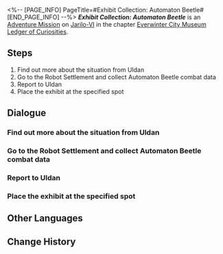 <%-- [PAGE_INFO]
PageTitle=#Exhibit Collection: Automaton Beetle#
[END_PAGE_INFO] --%>
{{Stub|Dialogue.}}
{{Mission Infobox
|id            = 8001212
|title         = 
|image         = <!--Mission Exhibit Collection Automaton Beetle.png-->
|type          = Adventure
|event_name    = 
|chapter       = Everwinter City Museum Ledger of Curiosities
|requirements  = 
|summary       = Belobog's History and Culture Museum will be opening soon. Uldan is collecting appropriate exhibits to ensure a successful opening.<br />You have obtained the data for crafting a replica of the Automaton Beetle, adding another valuable piece to the museum's collection.
|characters    = Trailblazer; Uldan
|startLocation = [[Jarilo-VI]] - [[Administrative District]]
|world         = Jarilo-VI
|area          = Administrative District
|prev          = 
|next          = 
|rewards       = 
}}
'''''Exhibit Collection: Automaton Beetle''''' is an [[Adventure Mission]] on [[Jarilo-VI]] in the chapter [[Everwinter City Museum Ledger of Curiosities]].

==Steps==
# Find out more about the situation from Uldan
# Go to the Robot Settlement and collect Automaton Beetle combat data
# Report to Uldan
# Place the exhibit at the specified spot

<!--
==Gameplay Notes==

--><!--
==Trial Character==

-->
==Dialogue==
{{Stub Dialogue}}
===Find out more about the situation from Uldan===
{{Mission Description|type=adventure|location=Administrative District|Belobog's History and Culture Museum will be opening soon. Uldan is collecting appropriate exhibits to ensure a successful opening.<br />This time, Uldan needs your help to collect Automaton Beetle combat data at the Robot Settlement to help the museum make a replica.}}
{{Dialogue Start}}
:{{tx}}
{{Dialogue End}}

===Go to the Robot Settlement and collect Automaton Beetle combat data===
{{Dialogue Start}}
:{{tx}}
{{Dialogue End}}

===Report to Uldan===
{{Dialogue Start}}
:{{tx}}
{{Dialogue End}}

===Place the exhibit at the specified spot===
{{Dialogue Start}}
:{{tx}}
{{Dialogue End}}

==Other Languages==
{{Other Languages
|en   = Exhibit Collection: Automaton Beetle
|zhs  = 藏品收集•「自动机兵•甲虫」
|zht  = 館藏蒐集•「自動機兵•甲蟲」
|ja   = 収蔵品収集・「自動機兵・ジューク」
|ko   = 소장품 수집•「자동 기갑병•비틀」
|es   = Recolección de objeto: Escarabajo Autómata
|fr   = Collections du musée&nbsp;: Automate scarabée
|ru   = Сбор экспонатов: Автоматон-жук
|th   = คอลเลกชันวัตถุจัดแสดง: "Automaton Beetle"
|vi   = Thu Thập Vật Sưu Tập Cỗ Máy Tự Động - Bọ Cánh Cứng
|de   = Ausstellungssammlung: Automaton-Käfer
|id   = Koleksi Pameran: "Automaton Beetle"
|pt   = Coleção de Obras: Autômato Insectoide
}}

==Change History==
{{Change History|1.1}}
